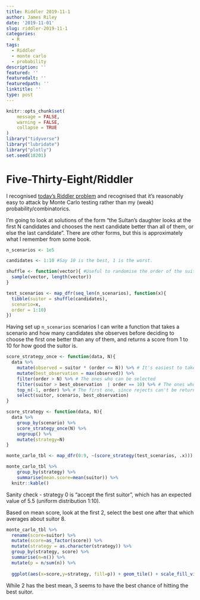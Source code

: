 ```yaml
---
title: Riddler 2019-11-1
author: James Riley
date: '2019-11-01'
slug: riddler-2019-11-1
categories:
  - R
tags:
  - Riddler
  - monte carlo
  - probability
description: ''
featured: ''
featuredalt: ''
featuredpath: ''
linktitle: ''
type: post
---
```



```r
knitr::opts_chunk$set(
	message = FALSE,
	warning = FALSE,
	collapse = TRUE
)
library("tidyverse")
library("lubridate")
library("plotly")
set.seed(18201)

```

# Five-Thirty-Eight/Riddler

I recognised [today's Riddler problem](https://fivethirtyeight.com/features/how-long-is-the-snails-slimy-trail/) and recognised that it's reasonably easy to attack by Monte Carlo testing rather than my (weak) probability/combinatorics.

I'm going to look at solutions of the form "the Sultan's daughter looks at the first N candidates and chooses the next candidate better than all of them, or else the last candidate". There are other forms, but this is approximately what I remember from some book.

```r
n_scenarios <- 1e5

candidates <- 1:10 #Say 10 is the best, 1 is the worst.

shuffle <- function(vector){ #Useful to randomise the order of the suitors. 
  sample(vector, length(vector))
}

test_scenarios <- map_dfr(seq_len(n_scenarios), function(x){
  tibble(suitor = shuffle(candidates),
  scenario=x,
  order = 1:10)
})

```

Having set up `n_scenarios` scenarios I can write a function that takes a scenario and how many candidates she observes before deciding to choose the first one better than any of them, and returns a score from 1 to 10 for how good the suitor is.

```r

score_strategy_once <- function(data, N){ 
  data %>%
    mutate(observed = suitor * (order <= N)) %>% # It's easiest to take the max observed suitor when the unobserved score 0
    mutate(best_observation = max(observed)) %>%
    filter(order > N) %>% # The ones who can be selected
    filter(suitor > best_observation  | order == 10) %>% # The ones who score better than the 'dating' period, or the last one.
    top_n(-1, order) %>% # The first one, since rejects can't be returned to.
    select(suitor, scenario, best_observation)
}

```

```r

score_strategy <- function(data, N){
  data %>%
    group_by(scenario) %>%
    score_strategy_once(N) %>%
    ungroup() %>%
    mutate(strategy=N)
}

monte_carlo_tbl <- map_dfr(0:9, ~(score_strategy(test_scenarios, .x)))

monte_carlo_tbl %>%
    group_by(strategy) %>%
    summarise(mean.score=mean(suitor)) %>%
  knitr::kable()
```

Sanity check - strategy 0 is "accept the first suitor", which has an expected value of 5.5 (uniform distribution 1:10).

Based on mean score, look at the first 2, select the best one after that which averages about suitor 8.

```r

monte_carlo_tbl %>%
  rename(score=suitor) %>%
  mutate(score=as_factor(score)) %>%
  mutate(strategy = as.character(strategy)) %>%
  group_by(strategy, score) %>%
  summarise(n=n()) %>%
  mutate(p = n/sum(n)) %>%
  
  ggplot(aes(x=score,y=strategy, fill=p)) + geom_tile() + scale_fill_viridis_c(option = "B", label=scales::percent) + ggthemes::theme_tufte()

```

While 2 has the best mean, 3 seems to have the best chance of hitting the best suitor.